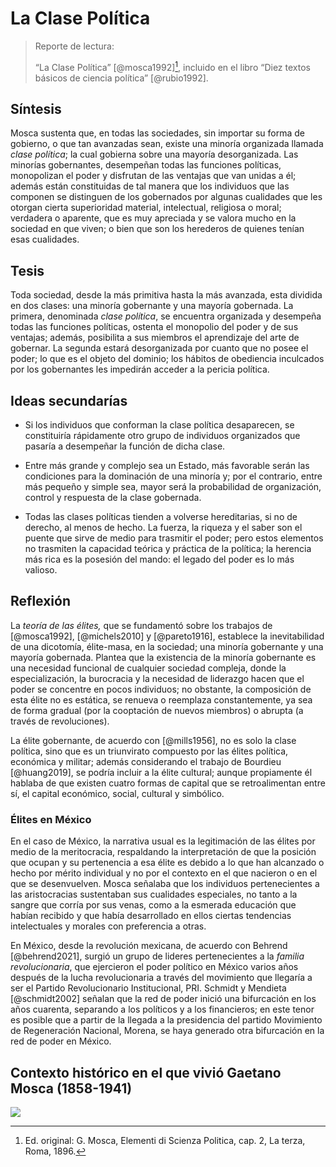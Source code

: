 # La Clase Política {#clase_pol}

> Reporte de lectura:
>
> "La Clase Política" [@mosca1992][^07_clasepolitica-1], incluido en el libro "Diez textos básicos de ciencia política" [@rubio1992].

[^07_clasepolitica-1]: Ed. original: G. Mosca, Elementi di Scienza Politica, cap. 2, La terza, Roma, 1896.

## Síntesis

Mosca sustenta que, en todas las sociedades, sin importar su forma de gobierno, o que tan avanzadas sean, existe una minoría organizada llamada *clase política*; la cual gobierna sobre una mayoría desorganizada. Las minorías gobernantes, desempeñan todas las funciones políticas, monopolizan el poder y disfrutan de las ventajas que van unidas a él; además están constituidas de tal manera que los individuos que las componen se distinguen de los gobernados por algunas cualidades que les otorgan cierta superioridad material, intelectual, religiosa o moral; verdadera o aparente, que es muy apreciada y se valora mucho en la sociedad en que viven; o bien que son los herederos de quienes tenían esas cualidades.

## Tesis

Toda sociedad, desde la más primitiva hasta la más avanzada, esta dividida en dos clases: una minoría gobernante y una mayoría gobernada. La primera, denominada *clase política*, se encuentra organizada y desempeña todas las funciones políticas, ostenta el monopolio del poder y de sus ventajas; además, posibilita a sus miembros el aprendizaje del arte de gobernar. La segunda estará desorganizada por cuanto que no posee el poder; lo que es el objeto del dominio; los hábitos de obediencia inculcados por los gobernantes les impedirán acceder a la pericia política.

## Ideas secundarías

-   Si los individuos que conforman la clase política desaparecen, se constituiría rápidamente otro grupo de individuos organizados que pasaría a desempeñar la función de dicha clase.

-   Entre más grande y complejo sea un Estado, más favorable serán las condiciones para la dominación de una minoría y; por el contrario, entre más pequeño y simple sea, mayor será la probabilidad de organización, control y respuesta de la clase gobernada.

-   Todas las clases políticas tienden a volverse hereditarias, si no de derecho, al menos de hecho. La fuerza, la riqueza y el saber son el puente que sirve de medio para trasmitir el poder; pero estos elementos no trasmiten la capacidad teórica y práctica de la política; la herencia más rica es la posesión del mando: el legado del poder es lo más valioso.

## Reflexión

La *teoría de las élites,* que se fundamentó sobre los trabajos de [@mosca1992], [@michels2010] y [@pareto1916], establece la inevitabilidad de una dicotomía, élite-masa, en la sociedad; una minoría gobernante y una mayoría gobernada. Plantea que la existencia de la minoría gobernante es una necesidad funcional de cualquier sociedad compleja, donde la especialización, la burocracia y la necesidad de liderazgo hacen que el poder se concentre en pocos individuos; no obstante, la composición de esta élite no es estática, se renueva o reemplaza constantemente, ya sea de forma gradual (por la cooptación de nuevos miembros) o abrupta (a través de revoluciones).

La élite gobernante, de acuerdo con [@mills1956], no es solo la clase política, sino que es un triunvirato compuesto por las élites política, económica y militar; además considerando el trabajo de Bourdieu [@huang2019], se podría incluir a la élite cultural; aunque propiamente él hablaba de que existen cuatro formas de capital que se retroalimentan entre sí, el capital económico, social, cultural y simbólico.

### Élites en México

En el caso de México, la narrativa usual es la legitimación de las élites por medio de la meritocracia, respaldando la interpretación de que la posición que ocupan y su pertenencia a esa élite es debido a lo que han alcanzado o hecho por mérito individual y no por el contexto en el que nacieron o en el que se desenvuelven. Mosca señalaba que los individuos pertenecientes a las aristocracias sustentaban sus cualidades especiales, no tanto a la sangre que corría por sus venas, como a la esmerada educación que habían recibido y que había desarrollado en ellos ciertas tendencias intelectuales y morales con preferencia a otras.

En México, desde la revolución mexicana, de acuerdo con Behrend [@behrend2021], surgió un grupo de lideres pertenecientes a la *familia revolucionaria*, que ejercieron el poder político en México varios años después de la lucha revolucionaria a través del movimiento que llegaría a ser el Partido Revolucionario Institucional, PRI. Schmidt y Mendieta [@schmidt2002] señalan que la red de poder inició una bifurcación en los años cuarenta, separando a los políticos y a los financieros; en este tenor es posible que a partir de la llegada a la presidencia del partido Movimiento de Regeneración Nacional, Morena, se haya generado otra bifurcación en la red de poder en México.

## Contexto histórico en el que vivió Gaetano Mosca (1858-1941)

![](/www/07_ClasePolitica.png){fig-align="center"}

